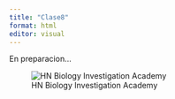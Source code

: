 ---
title: "Clase8"
format: html
editor: visual
---


En preparacion...

![HN Biology Investigation Academy](HN Cursos publicidad/HN Biology Inv large.jpg)